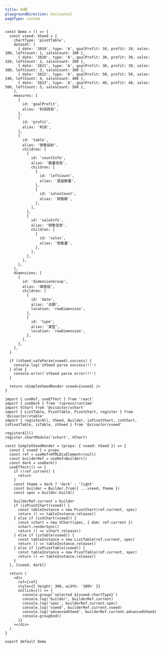 ```yaml
---
title: 标题
playgroundDirection: horizontal
pageType: custom
---
```


```tsx
const Demo = () => {
  const vseed: VSeed = {
    chartType: 'pivotTable',
    dataset: [
      { date: '2019', type: 'A', goalProfit: 10, profit: 10, sales: 100, leftCount: 1, salesCount: 100 },
      { date: '2020', type: 'A', goalProfit: 30, profit: 30, sales: 320, leftCount: 2, salesCount: 200 },
      { date: '2021', type: 'A', goalProfit: 30, profit: 30, sales: 300, leftCount: 3, salesCount: 300 },
      { date: '2022', type: 'A', goalProfit: 50, profit: 50, sales: 240, leftCount: 4, salesCount: 400 },
      { date: '2023', type: 'A', goalProfit: 40, profit: 40, sales: 500, leftCount: 5, salesCount: 500 },
    ],
    measures: [
      {
        id: 'goalProfit',
        alias: '利润目标',
      },
      {
        id: 'profit',
        alias: '利润',
      },
      {
        id: 'table',
        alias: '销售指标',
        children: [
          {
            id: 'countInfo',
            alias: '数量信息',
            children: [
              {
                id: 'leftCount',
                alias: '遗留数量',
              },
              {
                id: 'salesCount',
                alias: '销售数',
              },
            ],
          },
          {
            id: 'saleInfo',
            alias: '销售信息',
            children: [
              {
                id: 'sales',
                alias: '销售量',
              },
            ],
          },
        ],
      },
    ],
    dimensions: [
      {
        id: 'dimensionGroup',
        alias: '维度组',
        children: [
          {
            id: 'date',
            alias: '日期',
            location: 'rowDimension',
          },
          {
            id: 'type',
            alias: '类型',
            location: 'rowDimension',
          },
        ],
      },
    ],
  }

  if (zVSeed.safeParse(vseed).success) {
    console.log('zVSeed parse success!!!')
  } else {
    console.error('zVSeed parse error!!!')
  }

  return <SimpleVSeedRender vseed={vseed} />
}

import { useRef, useEffect } from 'react'
import { useDark } from 'rspress/runtime'
import VChart from '@visactor/vchart'
import { ListTable, PivotTable, PivotChart, register } from '@visactor/vtable'
import { registerAll, VSeed, Builder, isPivotChart, isVChart, isPivotTable, isTable, zVSeed } from '@visactor/vseed'

registerAll()
register.chartModule('vchart', VChart)

const SimpleVSeedRender = (props: { vseed: VSeed }) => {
  const { vseed } = props
  const ref = useRef<HTMLDivElement>(null)
  const builderRef = useRef<Builder>()
  const dark = useDark()
  useEffect(() => {
    if (!ref.current) {
      return
    }
    const theme = dark ? 'dark' : 'light'
    const builder = Builder.from({ ...vseed, theme })
    const spec = builder.build()

    builderRef.current = builder
    if (isPivotChart(vseed)) {
      const tableInstance = new PivotChart(ref.current, spec)
      return () => tableInstance.release()
    } else if (isVChart(vseed)) {
      const vchart = new VChart(spec, { dom: ref.current })
      vchart.renderSync()
      return () => vchart.release()
    } else if (isTable(vseed)) {
      const tableInstance = new ListTable(ref.current, spec)
      return () => tableInstance.release()
    } else if (isPivotTable(vseed)) {
      const tableInstance = new PivotTable(ref.current, spec)
      return () => tableInstance.release()
    }
  }, [vseed, dark])

  return (
    <div
      ref={ref}
      style={{ height: 300, width: '100%' }}
      onClick={() => {
        console.group(`selected ${vseed.chartType}`)
        console.log('builder', builderRef.current)
        console.log('spec', builderRef.current.spec)
        console.log('vseed', builderRef.current.vseed)
        console.log('advancedVSeed', builderRef.current.advancedVSeed)
        console.groupEnd()
      }}
    ></div>
  )
}

export default Demo
```
